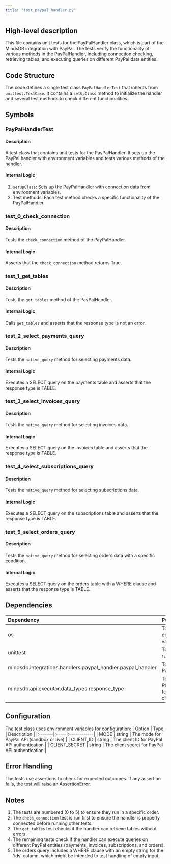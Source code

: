 ```yaml
---
title: "test_paypal_handler.py"
---
```


## High-level description
This file contains unit tests for the PayPalHandler class, which is part of the MindsDB integration with PayPal. The tests verify the functionality of various methods in the PayPalHandler, including connection checking, retrieving tables, and executing queries on different PayPal data entities.

## Code Structure
The code defines a single test class `PayPalHandlerTest` that inherits from `unittest.TestCase`. It contains a `setUpClass` method to initialize the handler and several test methods to check different functionalities.

## Symbols

### PayPalHandlerTest
#### Description
A test class that contains unit tests for the PayPalHandler. It sets up the PayPal handler with environment variables and tests various methods of the handler.

#### Internal Logic
1. `setUpClass`: Sets up the PayPalHandler with connection data from environment variables.
2. Test methods: Each test method checks a specific functionality of the PayPalHandler.

### test_0_check_connection
#### Description
Tests the `check_connection` method of the PayPalHandler.

#### Internal Logic
Asserts that the `check_connection` method returns True.

### test_1_get_tables
#### Description
Tests the `get_tables` method of the PayPalHandler.

#### Internal Logic
Calls `get_tables` and asserts that the response type is not an error.

### test_2_select_payments_query
#### Description
Tests the `native_query` method for selecting payments data.

#### Internal Logic
Executes a SELECT query on the payments table and asserts that the response type is TABLE.

### test_3_select_invoices_query
#### Description
Tests the `native_query` method for selecting invoices data.

#### Internal Logic
Executes a SELECT query on the invoices table and asserts that the response type is TABLE.

### test_4_select_subscriptions_query
#### Description
Tests the `native_query` method for selecting subscriptions data.

#### Internal Logic
Executes a SELECT query on the subscriptions table and asserts that the response type is TABLE.

### test_5_select_orders_query
#### Description
Tests the `native_query` method for selecting orders data with a specific condition.

#### Internal Logic
Executes a SELECT query on the orders table with a WHERE clause and asserts that the response type is TABLE.

## Dependencies
| Dependency | Purpose |
|:-----------|:--------|
| os | To access environment variables |
| unittest | To create and run unit tests |
| mindsdb.integrations.handlers.paypal_handler.paypal_handler | To import PayPalHandler |
| mindsdb.api.executor.data_types.response_type | To import RESPONSE_TYPE for assertion checks |

## Configuration
The test class uses environment variables for configuration:
| Option | Type | Description |
|:-------|:-----|:------------|
| MODE | string | The mode for PayPal API (sandbox or live) |
| CLIENT_ID | string | The client ID for PayPal API authentication |
| CLIENT_SECRET | string | The client secret for PayPal API authentication |

## Error Handling
The tests use assertions to check for expected outcomes. If any assertion fails, the test will raise an AssertionError.

## Notes
1. The tests are numbered (0 to 5) to ensure they run in a specific order.
2. The `check_connection` test is run first to ensure the handler is properly connected before running other tests.
3. The `get_tables` test checks if the handler can retrieve tables without errors.
4. The remaining tests check if the handler can execute queries on different PayPal entities (payments, invoices, subscriptions, and orders).
5. The orders query includes a WHERE clause with an empty string for the 'ids' column, which might be intended to test handling of empty input.